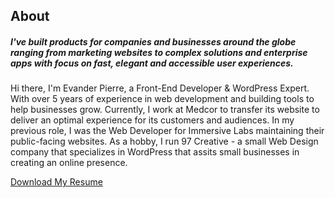 ## About

##### I've built products for companies and businesses around the globe ranging from marketing websites to complex solutions and enterprise apps with focus on fast, elegant and accessible user experiences.

Hi there, I'm Evander Pierre,  a Front-End Developer & WordPress Expert. With over 5 years of experience in web development and building tools to help businesses grow. Currently, I work at Medcor to transfer its website to deliver an optimal experience for its customers and audiences. In my previous role, I was the Web Developer for Immersive Labs maintaining their public-facing websites. As a hobby, I run 97 Creative - a small Web Design company that specializes in WordPress that assits small businesses in creating an online presence.

[Download My Resume](https://97creative.co/wp-content/uploads/2022/10/evanderpierre_resume_1.pdf)